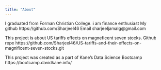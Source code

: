 ```yaml
---
title: "About"
---
```


I graduated from Forman Christian College. i am finance  enthusiast My github https://github.com/Sharjeel46 Email sharjeeljamalg@gmail.com

This project is about US tariffs effects on magneficent seven stocks. Github repo https://github.com/Sharjeel46/US-tariffs-and-their-effects-on-magnificent-seven-stocks.git

This project was created as a part of Kane’s Data Science Bootcamp https://bootcamp.davidkane.info/